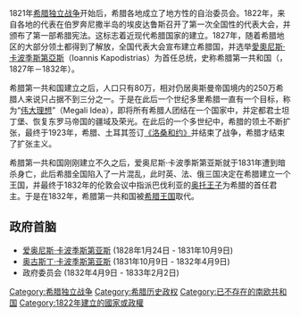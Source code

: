 {{Infobox Former Country
|native_name       = 
|conventional_long_name = 希臘第一共和國<br>{{lang|el|Αʹ Ελληνική Δημοκρατία}}<br><small>希臘臨時政府 (1822–1827)</small><br><small>{{lang|el|Προσωρινὴ Διοίκησις τῆς Ἑλλάδος}}</small><br><small>希臘國 (1827–1832)</small><br><small>{{lang|el|Ἑλληνικὴ Πολιτεία}}</small>
|common_name       = 希臘
|
|continent         = 歐洲
|region            = 南歐
|country           = 希臘
|status            = 
|empire            = 
|government_type   = 共和國
|
|year_start        = 1822年  
|year_end          = 1832年
|
|event_start       = 建立
|date_start        = 1月1日
|event_end         = 
|date_end          = 
|life_span         = 
|event1            =  
|date_event1       = 
|event2            =  
|date_event2       = 
|event3            = 
|date_event3       = 
|
|event_post        = 
|date_post         = 
|
|p1                = 鄂圖曼帝國
|flag_p1           = Ottoman flag.svg
|p2                = 
|flag_p2           = 
|p3                = 
|flag_p3           = 
|s1                = 希臘王國
|flag_s1           = Kingdom of Greece Flag.svg
|s2                = 
|flag_s2           = 
|s3                = 
|flag_s3           = 
|
|image_flag        = Flag_of_Greece_(1828-1978).svg 
|image_coat        = Seal of the First Hellenic Republic.svg
|
|image_map         = Greece1830EN.png
|image_map_caption = 
|capital           = [[納夫普利翁|納夫普利翁]]
|national_motto    = 
|anthem            = 
|common_languages  = [[希臘語|希臘語]]
|religion          = [[希臘正教|希臘正教]]
|currency          = 
|
|stat_year1           = 
|stat_area1           = 
|stat_pop1            = 
|stat_year2           = 
|stat_area2           = 
|stat_pop2            = 
|stat_year3           = 
|stat_area3           = 
|stat_pop3            = 
|stat_year4           = 
|stat_area4           = 
|stat_pop4            = 
|stat_year5           = 
|stat_area5           = 
|stat_pop5            = 
|footnotes            = 
}}
1821年[[希腊独立战争|希腊独立战争]]开始后，希腊各地成立了地方性的自治委员会。1822年，来自各地的代表在伯罗奔尼撒半岛的埃皮达鲁斯召开了第一次全国性的代表大会，并颁布了第一部希腊宪法。这标志着近现代希腊国家的建立。1827年，随着希腊地区的大部分领土都得到了解放，全国代表大会宣布建立希腊国，并选举[[愛奧尼斯·卡波季斯第亞斯|愛奧尼斯·卡波季斯第亞斯]]（Ioannis Kapodistrias）为首任总统，史称希腊第一共和国（{{lang-el|Αʹ Ελληνική Δημοκρατία}}，1827年－1832年）。

希腊第一共和国建立之后，人口只有80万，相对仍居奥斯曼帝国境内的250万希腊人来说只占据不到三分之一。于是在此后一个世纪多里希腊一直有一个目标，称为“[[伟大理想|伟大理想]]”（Megali Idea），即将所有希腊人团结在一个国家中，并定都君士坦丁堡、恢复东罗马帝国的疆域及荣光。在此后的一个多世纪中，希腊的领土不断扩张，最终于1923年，希腊、土耳其签订[[洛桑条约|《洛桑和约》]]并结束了战争，希腊才结束了扩张主义。

希腊第一共和国刚刚建立不久之后，爱奥尼斯·卡波季斯第亚斯就于1831年遭到暗杀身亡，此后希腊全国陷入了一片混乱，此时英、法、俄三国决定在希腊建立一个王国，并最终于1832年的伦敦会议中指派巴伐利亚的[[奧托一世_(希臘)|奥托王子]]为希腊的首任君主。于是在1832年，希腊第一共和国被[[希臘王國|希腊王国]]取代。

==政府首脑==
*[[爱奥尼斯·卡波季斯第亚斯|爱奥尼斯·卡波季斯第亚斯]] (1828年1月24日 - 1831年10月9日)
*[[奥古斯丁·卡波季斯第亚斯|奥古斯丁·卡波季斯第亚斯]] (1831年10月9日 - 1832年4月9日)
* 政府委员会 (1832年4月9日 - 1833年2月2日)

[[Category:希腊独立战争|Category:希腊独立战争]]
[[Category:希腊历史政权|Category:希腊历史政权]]
[[Category:已不存在的南欧共和国|Category:已不存在的南欧共和国]]
[[Category:1822年建立的國家或政權|Category:1822年建立的國家或政權]]